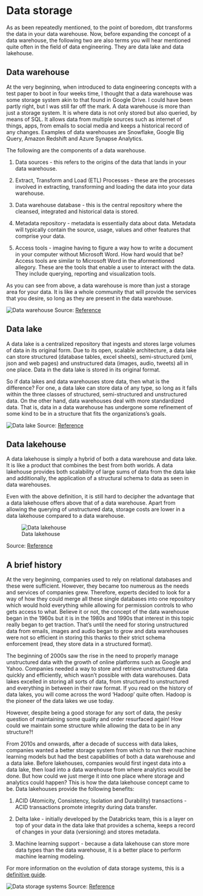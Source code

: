 # Data storage

As as been repeatedly mentioned, to the point of boredom, dbt transforms the data in your data warehouse. Now, before expanding the concept of a data warehouse, the following two are also terms you will hear mentioned quite often in the field of data engineering. They are data lake and data lakehouse. 


## Data warehouse

At the very beginning, when introduced to data engineering concepts with a test paper to boot in four weeks time, I thought that a data warehouse was some storage system akin to that found in Google Drive. I could have been partly right, but I was still far off the mark. A data warehouse is more than just a storage system. It is where data is not only stored but also queried, by means of SQL. It allows data from multiple sources such as internet of things, apps, from emails to social media and keeps a historical record of any changes. Examples of data warehouses are Snowflake, Google Big Query, Amazon Redshift and Azure Synapse Analytics.

The following are the components of a data warehouse.

1. Data sources - this refers to the origins of the data that lands in your data warehouse.

2. Extract, Transform and Load (ETL) Processes - these are the processes involved in extracting, transforming and loading the data into your data warehouse.

3. Data warehouse database - this is the central repository where the cleansed, integrated and historical data is stored. 

4. Metadata repository - metadata is essentially data about data. Metadata will typically contain the source, usage, values and other features that comprise your data.

5. Access tools - imagine having to figure a way how to write a document in your computer without Microsoft Word. How hard would that be? Access tools are similar to Microsoft Word in the aformentioned allegory. These are the tools that enable a user to interact with the data. They include querying, reporting and visualization tools. 

As you can see from above, a data warehouse is more than just a storage area for your data. It is like a whole community that will provide the services that you desire, so long as they are present in the data warehouse. 

![Data warehouse](./images/data_warehouse.png)
Source: [Reference](https://www.databricks.com/blog/2021/05/19/evolution-to-the-data-lakehouse.html)

## Data lake 

A data lake is a centralized repository that ingests and stores large volumes of data in its original form. Due to its open, scalable architecture, a data lake can store structured (database tables, excel sheets), semi-structured (xml, json and web pages) and unstructured data (images, audio, tweets) all in one place. Data in the data lake is stored in its original format. 

So if data lakes and data warehouses store data, then what is the difference? For one, a data lake can store data of any type, so long as it falls within the three classes of structured, semi-structured and unstructured data. On the other hand, data warehouses deal with more standardized data. That is, data in a data warehouse has undergone some refinement of some kind to be in a structure that fits the organizations's goals. 

![Data lake](./images/data_lake.png)
Source: [Reference](https://www.databricks.com/blog/2021/05/19/evolution-to-the-data-lakehouse.html)

## Data lakehouse

A data lakehouse is simply a hybrid of both a data warehouse and data lake. It is like a product that combines the best from both worlds. A data lakehouse provides both scalability of large sums of data from the data lake and additionally, the application of a structural schema to data as seen in data warehouses. 

Even with the above definition, it is still hard to decipher the advantage that a data lakehouse offers above that of a data warehouse. Apart from allowing the querying of unstructured data, storage costs are lower in a data lakehouse compared to a data warehouse.

![Data lakehouse](./images/data_lakehouse.png)

Source: [Reference](https://www.databricks.com/blog/2021/05/19/evolution-to-the-data-lakehouse.html)

## A brief history

At the very beginning, companies used to rely on relational databases and these were sufficient. However, they became too numerous as the needs and services of companies grew. Therefore, experts decided to look for a way of how they could merge all these single databases into one repository which would hold everything while allowing for permission controls to who gets access to what. Believe it or not, the concept of the data warehouse began in the 1960s but it is in the 1980s and 1990s that interest in this topic really began to get traction. That's until the need for storing unstructured data from emails, images and audio began to grow and data warehouses were not so efficient in storing this thanks to their strict schema enforcement (read, they store data in a structured format). 

The beginning of 2000s saw the rise in the need to properly manage unstructured data with the growth of online platforms such as Google and Yahoo. Companies needed a way to store and retrieve unstructured data quickly and efficiently, which wasn't possible with data warehouses. Data lakes excelled in storing all sorts of data, from structured to unstructured and everything in between in their raw format. If you read on the history of data lakes, you will come across the word 'Hadoop' quite often. Hadoop is the pioneer of the data lakes we use today. 

However, despite being a good storage for any sort of data, the pesky question of maintaining some quality and order resurfaced again! How could we maintain some structure while allowing the data to be in any structure?!

From 2010s and onwards, after a decade of success with data lakes, companies wanted a better storage system from which to run their machine learning models but had the best capabilities of both a data warehouse and a data lake. Before lakehouses, companies would first ingest data into a data lake, then load into a data warehouse from where analytics would be done. But how could we just merge it into one place where storage and analytics could happen? This is how the data lakehouse concept came to be. Data lakehouses provide the following benefits: 

1. ACID (Atomicity, Consistency, Isolation and Durability) transactions - ACID transactions promote integrity during data transfer. 

2. Delta lake - initially developed by the Databricks team, this is a layer on top of your data in the data lake that provides a schema, keeps a record of changes in your data (versioning) and stores metadata. 

3. Machine learning support - because a data lakehouse can store more data types than the data warehouse, it is a better place to perform machine learning modeling.


For more information on the evolution of data storage systems, this is a [definitive guide](https://www.databricks.com/blog/2021/05/19/evolution-to-the-data-lakehouse.html).

![Data storage systems](./images/data_storages.png)
Source: [Reference](https://www.databricks.com/blog/2021/05/19/evolution-to-the-data-lakehouse.html)

